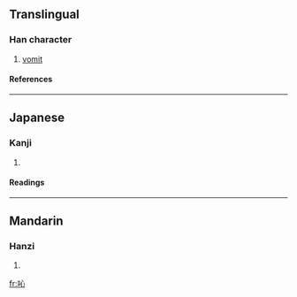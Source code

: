 {{see|唚}}

==Translingual==
===Han character===
{{Han char|rn=30|rad=口|as=04|sn=7|four=|canj=口心 (RP), X口心 (XRP)}}
# [[vomit]]
====References====
{{Han ref|kx=0177.270|dkj=03336|dj=0395.080|hdz=10595.030|uh=5423|ud=21539}}
----
==Japanese==
===Kanji===
{{ja-kanji|grade=|rs=口04}}
# {{defn|Japanese}} 
====Readings====
{{ja-readings|on=[[しん]] (shin)|kun=}}
----
==Mandarin==
===Hanzi===
{{cmn-hanzi|tra=唚|pin=[[qìn]] (qin4)|wg=ch'in<sup>4</sup>}}
# {{defn|Mandarin}}

[[fr:吣]]
